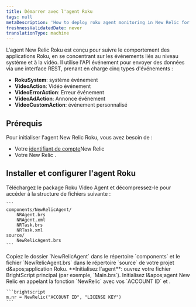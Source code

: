 ```yaml
---
title: Démarrer avec l'agent Roku
tags: null
metaDescription: 'How to deploy roku agent monitoring in New Relic for your apps, including UI, copy/paste, and API options.'
freshnessValidatedDate: never
translationType: machine
---
```


L&apos;agent New Relic Roku est conçu pour suivre le comportement des applications Roku, en se concentrant sur les événements liés au niveau système et à la vidéo. Il utilise l&apos;API événement pour envoyer des données via une interface REST, prenant en charge cinq types d&apos;événements :

* **RokuSystem**: système événement
* **VideoAction**: Vidéo événement
* **VideoErrorAction**: Erreur événement
* **VideoAdAction**: Annonce événement
* **VideoCustomAction**: événement personnalisé

## Prérequis

Pour initialiser l&apos;agent New Relic Roku, vous avez besoin de :

* Votre [identifiant de compte](/docs/accounts-partnerships/accounts/account-setup/account-id)New Relic
* Votre New Relic <InlinePopover type="licenseKey" />.

## Installer et configurer l&apos;agent Roku

<Steps>
  <Step>
    Téléchargez le package Roku Video Agent et décompressez-le pour accéder à la structure de fichiers suivante :

    ```
    components/NewRelicAgent/
        NRAgent.brs
        NRAgent.xml
        NRTask.brs
        NRTask.xml
    source/
        NewRelicAgent.brs
    ```
  </Step>

  <Step>
    Copiez le dossier `NewRelicAgent` dans le répertoire `components` et le fichier `NewRelicAgent.brs` dans le répertoire `source` de votre projet d&amp;apos;application Roku.
  </Step>

  <Step>
    **Initialisez l&apos;agent**: ouvrez votre fichier BrightScript principal (par exemple, `Main.brs`). Initialisez l&amp;apos;agent New Relic en appelant la fonction `NewRelic` avec vos `ACCOUNT ID` et <InlinePopover type="licenseKey" />.

    ```brightscript
    m.nr = NewRelic("ACCOUNT ID", "LICENSE KEY")
    ```
  </Step>
</Steps>